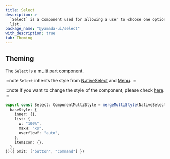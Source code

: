 ```yaml
---
title: Select
description: >-
  `Select` is a component used for allowing a user to choose one option from a
  list.
package_name: "@yamada-ui/select"
with_description: true
tab: Theming
---
```


## Theming

The `Select` is a [multi part component](/styled-system/theming/component-style#multi-part-component).

:::note
`Select` inherits the style from [NativeSelect](/components/forms/native-select) and [Menu](/components/overlay/menu).
:::

:::note
If you want to change the style of the component, please check [here](/styled-system/theming/customize-theme#changing-the-style-of-components).
:::

```ts
export const Select: ComponentMultiStyle = mergeMultiStyle(NativeSelect, Menu, {
  baseStyle: {
    inner: {},
    list: {
      w: "100%",
      maxH: "xs",
      overflowY: "auto",
    },
    itemIcon: {},
  },
})({ omit: ["button", "command"] })
```
